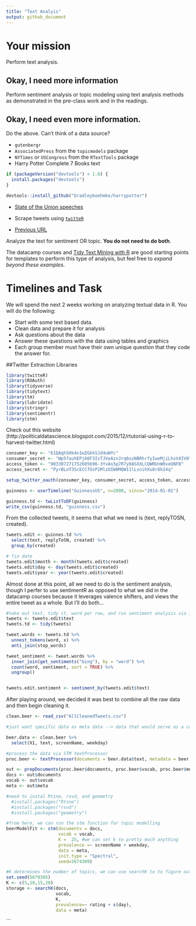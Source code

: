 ```yaml
---
title: "Text Analyis"
output: github_document
---
```


# Your mission

Perform text analysis.

## Okay, I need more information

Perform sentiment analysis or topic modeling using text analysis methods as demonstrated in the pre-class work and in the readings.

## Okay, I need even more information.

Do the above. Can't think of a data source?

- `gutenbergr`
- `AssociatedPress` from the `topicmodels` package
- `NYTimes` or `USCongress` from the `RTextTools` package
- Harry Potter Complete 7 Books text

```r
if (packageVersion("devtools") < 1.6) {
  install.packages("devtools")
}

devtools::install_github("bradleyboehmke/harrypotter")
```

- [State of the Union speeches](https://pradeepadhokshaja.wordpress.com/2017/03/31/scraping-the-web-for-presdential-inaugural-addresses-using-rvest/)

- Scrape tweets using [`twitteR`](https://www.r-bloggers.com/setting-up-the-twitter-r-package-for-text-analytics/)

- [Previous URL](https://www.credera.com/blog/business-intelligence/twitter-analytics-using-r-part-1-extract-tweets/)

Analyze the text for sentiment OR topic. **You do not need to do both**.

The datacamp courses and [Tidy Text Mining with R](http://tidytextmining.com/) are good starting points for templates to perform this type of analysis, but feel free to *expand beyond these examples*.

# Timelines and Task

We will spend the next 2 weeks working on analyzing textual data in R. You will do the following:

- Start with some text based data.
- Clean data and prepare it for analysis
- Ask questions about the data
- Answer these questions with the data using tables and graphics
- Each group member must have their own unique question that they code the answer for. 

##Twitter Extraction Libraries
```r
library(twitteR)
library(ROAuth)
library(tidyverse)
library(tidytext)
library(tm)
library(lubridate)
library(stringr)
library(sentimentr)
library(stm)


```

Check out this website (http://politicaldatascience.blogspot.com/2015/12/rtutorial-using-r-to-harvest-twitter.html)

```r
consumer_key <- "61QAqhSHk4n1wIGkkSJd4uWYc"
consumer_secret <- "Wp5fauhEPj66F3IsTJVeAznJrq6ozNBRhrfyIweMjiLhsV4IV0"
access_token <- "903307271752605696-3YvAs5p7R7y8ASXXLCQWRUnW0veUNFB"
access_secret <- "PyrBLoT3ScECCfOsP2MlzOIW8MQW11lLsnihXu8r8k24q"

setup_twitter_oauth(consumer_key, consumer_secret, access_token, access_secret)
```
```r
guinness <- userTimeline("GuinnessUS", n=2000, since="2014-01-01")

guinness.td <- twListToDF(guinness)
write_csv(guinness.td, "guinness.csv")
```

From the collected tweets, it seems that what we need is (text, replyTOSN, created). 
```r
tweets.edit <- guinnes.td %>% 
  select(text, replyToSN, created) %>% 
  group_by(created) 

# fix date 
tweets.edit$month <- month(tweets.edit$created)
tweets.edit$day <- day(tweets.edit$created)
tweets.edit$year <- year(tweets.edit$created)
```


Almost done at this point, all we need to do is the sentiment analysis, though I perfer to use sentimentR as opposed to what we did in the datacamp courses because it leverages valence shifters, and views the entire tweet as a whole. But I'll do both...

```r
#take out text, tidy it, word per row, and run sentiment analysis via inner join
tweets <- tweets.edit$text
tweets.td <- tidy(tweets)

tweet.words <- tweets.td %>%
  unnest_tokens(word, x) %>% 
  anti_join(stop_words)

tweet_sentiment <- tweet.words %>%
  inner_join(get_sentiments("bing"), by = "word") %>%
  count(word, sentiment, sort = TRUE) %>%
  ungroup()


tweets.edit.sentiment <- sentiment_by(tweets.edit$text)
```


After playing around, we decided it was best to combine all the raw data and then begin cleaning it. 
```r
clean.beer <- read_csv("AllCleanedTweets.csv")

#just want specific data as meta data --> data that would serve as a covariate: beer company and date 

beer.data <- clean.beer %>% 
  select(X1, text, screenName, weekday)

#process the data via STM textProcessor 
proc.beer <- textProcessor(documents = beer.data$text, metadata = beer.data)

out <- prepDocuments(proc.beer$documents, proc.beer$vocab, proc.beer$meta)
docs <- out$documents 
vocab <- out$vocab
meta <- out$meta

#need to instal Rtsne, rsvd, and geometry
  #install.packages("Rtsne")
  #install.packages("rsvd")
  #install.packages("geometry")

#from here, we can run the stm function for topic modelling 
beerModelFit <- stm(documents = docs,
                    vocab = vocab,
                    K =  25, #we can set k to pretty much anything 
                    prevalence =~ screenName + weekday,
                    data = meta,
                    init.type = "Spectral",
                    seed=5674309) 

#K determines the number of topics, we can use searchK to to figure out the appropriate number of topics
set.seed(5679305)
K <- c(5,10,15,20)
storage <- searchK(docs,
                   vocab,
                   K,
                   prevalence=~ rating + s(day),
                   data = meta)

```

```
